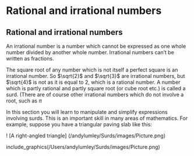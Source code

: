 # Rational and irrational numbers

## Rational and irrational numbers

An irrational number is a number which cannot be expressed as one whole number divided by another whole number. Irrational numbers can’t be written as fractions.

The square root of any number which is not itself a perfect square is an irrational number. So $\sqrt{2}$ and $\sqrt{3}$ are irrational numbers, but $\sqrt{4}$ is not as it is equal to 2, which is a rational number. A number which is partly rational and partly square root (or cube root etc.) is called a surd. (There are of course other irrational numbers which do not involve a root, such as $\pi$

In this section you will learn to manipulate and simplify expressions involving surds. This is an important skill in many areas of mathematics. For example, suppose you have a triangular paving slab like this:

! [A right-angled triangle] (/andylumley/Surds/images/Picture.png)

include_graphics(/Users/andylumley/Surds/images/Picture.png)

